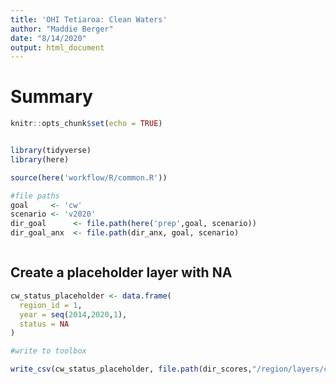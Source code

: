 ```yaml
---
title: 'OHI Tetiaroa: Clean Waters'
author: "Maddie Berger"
date: "8/14/2020"
output: html_document
---
```


# Summary

```r
knitr::opts_chunk$set(echo = TRUE)


library(tidyverse)
library(here)

source(here('workflow/R/common.R'))

#file paths
goal     <- 'cw'
scenario <- 'v2020'
dir_goal      <- file.path(here('prep',goal, scenario))
dir_goal_anx  <- file.path(dir_anx, goal, scenario)



```


## Create a placeholder layer with NA

```r


cw_status_placeholder <- data.frame(
  region_id = 1,
  year = seq(2014,2020,1),
  status = NA
)

#write to toolbox

write_csv(cw_status_placeholder, file.path(dir_scores,"/region/layers/cw_status_placeholder.csv"))

```
